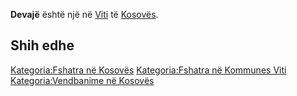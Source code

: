 {{Fshat në 
 | Emri                = Devajë
 | EmriAlt                = 
 | NAME_SHORT_FORM=      
 | NAME_GENERIC=      
 | NAME_SORT_NAME_RO=      DEVAJE
 | FULL_NAME_RO = Devajë
 | FULL_NAME_ND_RO=Devaje
 | SORT_NAME_RG=DEVAJE
 | FULL_NAME_RG=Devajë
 | FULL_NAME_ND_RG=Devaje
 | SRP_NAME_SHORT_FORM=      
 | SRP_NAME_GENERIC=      
 | SRP_NAME_SORT_NAME_RO=      
 | SRP_FULL_NAME_RO = 
 | SRP_FULL_NAME_ND_RO=
 | SRP_SORT_NAME_RG=
 | SRP_FULL_NAME_RG=
 | SRP_FULL_NAME_ND_RG=
 | Emri (Rasa dhanore) = 
 | Figura              = 
 | Shteti              = Kosovo
 | Komuna              = Viti
 | Kodi postar         = 
 | Sipërfaqja          = 

 | Popullsia           = 

 | Regj. i popullsisë  = 
 | Dend. e popullsisë  = 
 | Faqja zyrtare       = 
 <!--- Koordinatat ----> 
 | Gjerësia            = 42.398889
 | Gjatësia            = 21.400833
 | Lartësia            = 
}}
'''Devajë''' është një [[]] në [[Viti]] të [[Kosovës]].

<!-- == Gjeografia == -->
<!-- == Historia == -->
<!-- == Demografia == -->
== Shih edhe ==
{{Komuna Viti}}
{{Kosovo-Administrata-Cung}}

[[Kategoria:Fshatra në Kosovës]]
[[Kategoria:Fshatra në Kommunes Viti]]
[[Kategoria:Vendbanime në Kosovës]]